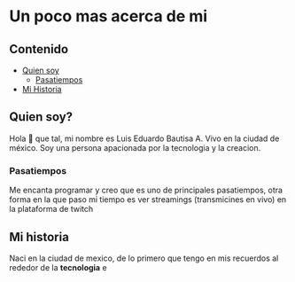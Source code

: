 # Un poco mas acerca de mi

## Contenido

- [Quien soy](#soy)
  - [Pasatiempos](#pasatiempos)
- [Mi Historia](#historia)

## <a name="soy">Quien soy?</a>

Hola 👋 que tal, mi nombre es Luis Eduardo Bautisa A. Vivo en la ciudad de méxico. Soy una persona apacionada por la tecnologia y la creacion.

### <a name='pasatiempos'>Pasatiempos </a>

Me encanta programar y creo que es uno de principales pasatiempos, otra forma en la que paso mi tiempo es ver streamings (transmicines en vivo) en la plataforma de twitch

## <a name='historia'>Mi historia</a>

Naci en la ciudad de mexico, de lo primero que tengo en mis recuerdos al rededor de la **tecnologia** e
